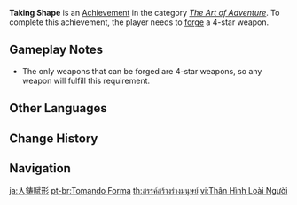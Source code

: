 {{Achievement Infobox
|title        = 
|id           = 80007
|order id     = 0007
|category     = The Art of Adventure
|description  = [[Forging|Forge]] a 4-star weapon.
|requirements = 
|primogems    = 10
|tracking     = 
|topic        = Forging
}}
'''Taking Shape''' is an [[Achievement]] in the category ''[[The Art of Adventure]]''. To complete this achievement, the player needs to [[Forging|forge]] a 4-star weapon.

==Gameplay Notes==
* The only weapons that can be forged are 4-star weapons, so any weapon will fulfill this requirement.
<!--
==Trivia==

==Video Guides==
{{EVT
|video1   = 
|caption1 = 
}}
-->
==Other Languages==
{{Other Languages
|en      = Taking Shape
|zhs     = 人铸赋形
|zhs_rm  = Rén Zhù Fù Xíng
|zht     = 人鑄賦形
|zht_rm  = Rén Zhù Fù Xíng
|zh_tl   = 
|ja      = 人鋳賦形
|ja_rm   = Jinchuu Fukei{{Assumed}}
|ja_tl   = 
|ko      = 장인의 주조
|ko_rm   = Jang'in-ui Jujo
|ko_tl   = Master's Cast
|es      = Tomando forma
|es_tl   = Taking Shape
|fr      = Prendre forme
|fr_tl   = Taking Shape
|ru      = Как ковалась сталь
|ru_tl   = How the Steel was Forged
|th      = สรรค์สร้างร่างมนุษย์
|th_rm   = 
|th_tl   = 
|vi      = Thân Hình Loài Người
|vi_tl   = 
|de      = Menschliche Form
|de_tl   = Human Shape
|id      = Membentuk Wujud
|id_tl   = Forming Shape
|pt      = Tomando Forma
|pt_tl   = 
|tr      = Şekil Alan
|tr_tl   = 
|it      = Prendere forma
|it_tl   = 
}}

==Change History==
{{Change History|1.0}}
<!--
==References==
{{Reflist}}
-->
==Navigation==
{{Achievement Navbox|The Art of Adventure}}

[[ja:人鋳賦形]]
[[pt-br:Tomando Forma]]
[[th:สรรค์สร้างร่างมนุษย์]]
[[vi:Thân Hình Loài Người]]
